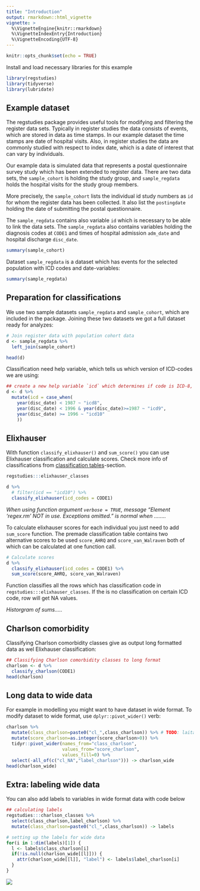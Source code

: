 ```yaml
---
title: "Introduction"
output: rmarkdown::html_vignette
vignette: >
  %\VignetteEngine{knitr::rmarkdown}
  %\VignetteIndexEntry{Introduction}
  %\VignetteEncoding{UTF-8}
---
```


```r
knitr::opts_chunk$set(echo = TRUE)
```

Install and load necessary libraries for this example

```r
library(regstudies) 
library(tidyverse)
library(lubridate)
```


## Example dataset

The regstudies package provides useful tools for modifying and filtering the register data sets. Typically in register studies the data consists of events, which are stored in data as time stamps. In our example dataset the time stamps are date of hospital visits. Also, in register studies the data are commonly studied with respect to index date, which is a date of interest that can vary by individuals.

Our example data is simulated data that represents a postal questionnaire survey study which has been extended to register data. There are two data sets, the `sample_cohort` is holding the study group, and `sample_regdata` holds the hospital visits for the study group members.

More precisely, the `sample_cohort` lists the individual id study numbers as `id` for whom the register data has been collected. It also list the `postingdate` holding the date of submitting the postal questionnaire.

The `sample_regdata` contains also variable `id` which is necessary to be able to link the data sets. The `sample_regdata` also contains variables holding the diagnosis codes at `CODE1` and times of hospital admission `adm_date` and hospital discharge `disc_date`.


```r
summary(sample_cohort)
```

Dataset `sample_regdata` is a dataset which has events for the selected population with ICD codes and date-variables:

```r
summary(sample_regdata)
```


## Preparation for classifications

We use two sample datasets `sample_regdata` and `sample_cohort`, which are included in the package.  Joining these two datasets we got a full dataset ready for analyzes:

```r
# Join register data with population cohort data
d <- sample_regdata %>%
  left_join(sample_cohort)

head(d)
```

Classification need help variable, which tells us which version of ICD-codes we are using:

```r
## create a new help variable `icd` which determines if code is ICD-8, ICD-9 or ICD-10 by year
d <- d %>% 
  mutate(icd = case_when(
    year(disc_date) < 1987 ~ "icd8",
    year(disc_date) < 1996 & year(disc_date)>=1987 ~ "icd9",
    year(disc_date) >= 1996 ~ "icd10"
    ))
```


## Elixhauser

With function `classify_elixhauser()` and `sum_score()` you can use Elixhauser classification and calculate scores. Check more info of classifications from [classification tables](docs/articles/classification_tables.html)-section.

```r
regstudies:::elixhauser_classes
```


```r
d %>% 
  # filter(icd == "icd10") %>% 
  classify_elixhauser(icd_codes = CODE1) 
```

*When using function argument `verbose = TRUE`, message "Element 'regex.rm' NOT in use. Exceptions omitted." is normal when ........ * 

To calculate elixhauser scores for each individual you just need to add `sum_score` function. The premade classification table contains two alternative scores to be used `score_AHRQ` and `score_van_Walraven` both of which can be calculated at one function call.

```r
# Calculate scores
d %>% 
  classify_elixhauser(icd_codes = CODE1) %>% 
  sum_score(score_AHRQ, score_van_Walraven)
```

Function classifies all the rows which has classification code in `regstudies:::elixhauser_classes`. If the is no classification on certain ICD code, row will get NA values.




*Historgram of sums.....*

## Charlson comorbidity

Classifying Charlson comorbidity classes give as output long formatted data as wel Elixhauser classification:

```r
## Classifying Charlson comorbidity classes to long format
charlson <- d %>% 
  classify_charlson(CODE1) 
head(charlson)
```

## Long data to wide data

For example in modelling you might want to have dataset in wide format. To modify dataset to wide format, use `dplyr::pivot_wider()` verb:

```r
charlson %>%
  mutate(class_charlson=paste0("cl_",class_charlson)) %>% # TODO: laita tämä ominaisuus classify-funktioon sisälle!
  mutate(score_charlson=as.integer(score_charlson>0)) %>% 
  tidyr::pivot_wider(names_from="class_charlson",
                     values_from="score_charlson",
                     values_fill=0) %>%
  select(-all_of(c("cl_NA","label_charlson"))) -> charlson_wide
head(charlson_wide)
```

## Extra: labeling wide data

You can also add labels to variables in wide format data with code below

```r
## calculating labels
regstudies:::charlson_classes %>%
  select(class_charlson,label_charlson) %>%
  mutate(class_charlson=paste0("cl_",class_charlson)) -> labels

# setting up the labels for wide data
for(i in 1:dim(labels)[1]) {
  l <- labels$class_charlson[i]
  if(!is.null(charlson_wide[[l]])) {
    attr(charlson_wide[[l]], "label") <- labels$label_charlson[i]
  }
}
```


![](labels.png)

